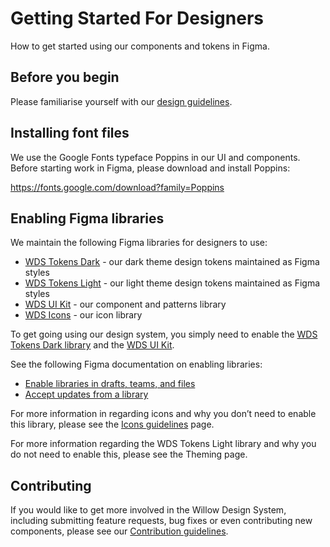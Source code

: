 
<Meta title="Getting Started/Designers" />

# Getting Started For Designers

How to get started using our components and tokens in Figma.

## Before you begin

Please familiarise yourself with our [design guidelines](?path=/docs/design-system-color-palette--docs).

## Installing font files

We use the Google Fonts typeface Poppins in our UI and components. Before starting work in Figma, please download and install Poppins:

<p><a href="https://fonts.google.com/download?family=Poppins" target="_blank">https://fonts.google.com/download?family=Poppins</a></p>

## Enabling Figma libraries

We maintain the following Figma libraries for designers to use:

- <a href="https://www.figma.com/file/vEbPL0OE6kcP6SzJfjtl2y/WDS-Design-Tokens-Dark" target="_blank">WDS Tokens Dark</a> - our dark theme design tokens maintained as Figma styles
- <a href="https://www.figma.com/file/A8iQxtuHwI8Jj696ROXgnn/WDS-Design-Tokens-Light" target="_blank" >WDS Tokens Light</a> - our light theme design tokens maintained as Figma styles
- <a href="https://www.figma.com/file/qptMyrqn6VuLgIyrjlhzCO/WDS-UI-Kit" target="_blank">WDS UI Kit</a> - our component and patterns library
- <a href="https://www.figma.com/file/SvJBsPrjU6hXfTMTignDEk/WDS-Icons" target="_blank">WDS Icons</a> - our icon library

To get going using our design system, you simply need to enable the <a href="https://www.figma.com/file/vEbPL0OE6kcP6SzJfjtl2y/WDS-Design-Tokens-Dark" target="_blank">WDS Tokens Dark library</a> and the <a href="https://www.figma.com/file/qptMyrqn6VuLgIyrjlhzCO/WDS-UI-Kit" target="_blank">WDS UI Kit</a>.

See the following Figma documentation on enabling libraries:

- <a href="https://help.figma.com/hc/en-us/articles/360041051154-Guide-to-libraries-in-Figma" target="_blank">Enable libraries in drafts, teams, and files</a>
- <a href="https://help.figma.com/hc/en-us/articles/360039234193" target="_blank">Accept updates from a library</a>

For more information in regarding icons and why you don’t need to enable this library, please see the [Icons guidelines](?path=/docs/design-system-iconography--docs) page.

For more information regarding the WDS Tokens Light library and why you do not need to enable this, please see the Theming page.

## Contributing

If you would like to get more involved in the Willow Design System, including submitting feature requests, bug fixes or even contributing new components, please see our [Contribution guidelines](?path=/docs/contributing-developer-contributions-guide--docs).
